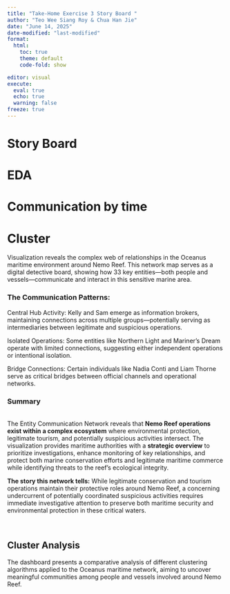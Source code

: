 ```yaml
---
title: "Take-Home Exercise 3 Story Board "
author: "Teo Wee Siang Roy & Chua Han Jie"
date: "June 14, 2025"
date-modified: "last-modified"
format:
  html:
    toc: true
    theme: default
    code-fold: show

editor: visual
execute: 
  eval: true
  echo: true
  warning: false
freeze: true
---
```


# Story Board

# EDA



# Communication by time







# Cluster

Visualization reveals the complex web of relationships in the Oceanus maritime environment around Nemo Reef. This network map serves as a digital detective board, showing how 33 key entities---both people and vessels---communicate and interact in this sensitive marine area.

### The Communication Patterns:

Central Hub Activity: Kelly and Sam emerge as information brokers, maintaining connections across multiple groups---potentially serving as intermediaries between legitimate and suspicious operations.

Isolated Operations: Some entities like Northern Light and Mariner's Dream operate with limited connections, suggesting either independent operations or intentional isolation.

Bridge Connections: Certain individuals like Nadia Conti and Liam Thorne serve as critical bridges between official channels and operational networks.

### Summary

\
The Entity Communication Network reveals that **Nemo Reef operations exist within a complex ecosystem** where environmental protection, legitimate tourism, and potentially suspicious activities intersect. The visualization provides maritime authorities with a **strategic overview** to prioritize investigations, enhance monitoring of key relationships, and protect both marine conservation efforts and legitimate maritime commerce while identifying threats to the reef's ecological integrity.

**The story this network tells:** While legitimate conservation and tourism operations maintain their protective roles around Nemo Reef, a concerning undercurrent of potentially coordinated suspicious activities requires immediate investigative attention to preserve both maritime security and environmental protection in these critical waters.

\

## Cluster Analysis

The dashboard presents a comparative analysis of different clustering algorithms applied to the Oceanus maritime network, aiming to uncover meaningful communities among people and vessels involved around Nemo Reef.
